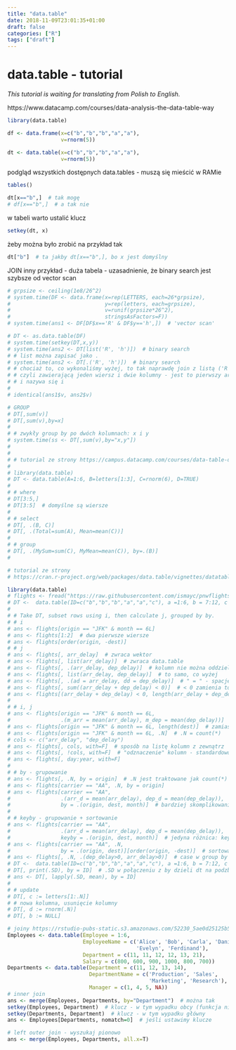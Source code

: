 ```yaml
---
title: "data.table"
date: 2018-11-09T23:01:35+01:00
draft: false
categories: ["R"]
tags: ["draft"]
---
```


# data.table - tutorial

*This tutorial is waiting for translating from Polish to English.*

https://www.datacamp.com/courses/data-analysis-the-data-table-way

```r
library(data.table)

df <- data.frame(x=c("b","b","b","a","a"),
                 v=rnorm(5))

dt <- data.table(x=c("b","b","b","a","a"),
                 v=rnorm(5))
```

podgląd wszystkich dostępnych data.tables - muszą się mieścić w RAMie
```r
tables()

dt[x=="b",]  # tak mogę
# df[x=="b",]  # a tak nie
```

w tabeli warto ustalić klucz
```r
setkey(dt, x)
```

żeby można było zrobić na przykład tak
```r
dt["b"]  # ta jakby dt[x=="b",], bo x jest domyślny
```


JOIN
inny przykład - duża tabela - uzasadnienie, że binary search jest 
szybsze od vector scan
```r
# grpsize <- ceiling(1e8/26^2)
# system.time(DF <- data.frame(x=rep(LETTERS, each=26*grpsize),
#                              y=rep(letters, each=grpsize),
#                              v=runif(grpsize*26^2),
#                              stringsAsFactors=F))
# system.time(ans1 <- DF[DF$x=='R' & DF$y=='h',])  # 'vector scan'
```

```r
# DT <- as.data.table(DF)
# system.time(setkey(DT,x,y))
# system.time(ans2 <- DT[list('R', 'h')])  # binary search
# # list można zapisać jako .
# system.time(ans2 <- DT[.('R', 'h')])  # binary search
# # chociaż to, co wykonaliśmy wyżej, to tak naprawdę join z listą ('R', 'h'),
# # czyli zawierającą jeden wiersz i dwie kolumny - jest to pierwszy argument
# # i nazywa się i
# 
# identical(ans1$v, ans2$v)
```

```r
# GROUP
# DT[,sum(v)]
# DT[,sum(v),by=x]
# 
# # zwykły group by po dwóch kolumnach: x i y
# system.time(ss <- DT[,sum(v),by="x,y"])
# 
# 
# # tutorial ze strony https://campus.datacamp.com/courses/data-table-data-manipulation-r-tutorial/chapter-one-datatable-novice?ex=1
# 
# library(data.table)
# DT <- data.table(A=1:6, B=letters[1:3], C=rnorm(6), D=TRUE)
# 
# # where
# DT[3:5,]
# DT[3:5]  # domyślne są wiersze
# 
# # select
# DT[, .(B, C)]
# DT[, .(Total=sum(A), Mean=mean(C))]
# 
# # group
# DT[, .(MySum=sum(C), MyMean=mean(C)), by=.(B)]
# 

# tutorial ze strony
# https://cran.r-project.org/web/packages/data.table/vignettes/datatable-intro.html

library(data.table)
# flights <- fread("https://raw.githubusercontent.com/ismayc/pnwflights14/master/data/flights.csv")
# DT <-  data.table(ID=c("b","b","b","a","a","c"), a =1:6, b = 7:12, c = 13:18)
# 
# # Take DT, subset rows using i, then calculate j, grouped by by.
# # i
# ans <- flights[origin == "JFK" & month == 6L]
# ans <- flights[1:2]  # dwa pierwsze wiersze
# ans <- flights[order(origin, -dest)]
# # j
# ans <- flights[, arr_delay]  # zwraca wektor
# ans <- flights[, list(arr_delay)]  # zwraca data.table
# ans <- flights[, .(arr_delay, dep_delay)]  # kolumn nie można oddzielić ","
# ans <- flights[, list(arr_delay, dep_delay)]  # to samo, co wyżej
# ans <- flights[, .(ad = arr_delay, dd = dep_delay)]  # " = " - spacje
# ans <- flights[, sum((arr_delay + dep_delay) < 0)]  # < 0 zamienia to, co jest w nawiasie, na wektor binarny
# ans <- flights[(arr_delay + dep_delay) < 0, length(arr_delay + dep_delay)]  # to samo, co wyżej, tylko inaczej - length działa jak count w SQL
# 
# # i, j
# ans <- flights[origin == "JFK" & month == 6L, 
#                .(m_arr = mean(arr_delay), m_dep = mean(dep_delay))]  # where i mean w SQL
# ans <- flights[origin == "JFK" & month == 6L, length(dest)]  # zamiast dest mogłoby być * w SQLu
# ans <- flights[origin == "JFK" & month == 6L, .N]  # .N = count(*)
# cols <- c("arr_delay", "dep_delay")
# ans <- flights[, cols, with=F]  # sposób na listę kolumn z zewnątrz
# ans <- flights[, !cols, with=F]  # "odznaczenie" kolumn - standardowo
# ans <- flights[, day:year, with=F]
# 
# # by - grupowanie
# ans <- flights[, .N, by = origin]  # .N jest traktowane jak count(*)
# ans <- flights[carrier == "AA", .N, by = origin]
# ans <- flights[carrier == "AA", 
#                .(arr_d = mean(arr_delay), dep_d = mean(dep_delay)), 
#                by = .(origin, dest, month)]  # bardziej skomplikowanie
# 
# # keyby - grupowanie + sortowanie
# ans <- flights[carrier == "AA", 
#                .(arr_d = mean(arr_delay), dep_d = mean(dep_delay)), 
#                keyby = .(origin, dest, month)]  # jedyna różnica: keyby
# ans <- flights[carrier == "AA", .N, 
#                by = .(origin, dest)][order(origin, -dest)]  # sortowanie desc
# ans <- flights[, .N, .(dep_delay>0, arr_delay>0)]  # case w group by
# DT <-  data.table(ID=c("b","b","b","a","a","c"), a =1:6, b = 7:12, c = 13:18)
# DT[, print(.SD), by = ID]  # .SD w połączeniu z by dzieli dt na podzbiory
# ans <- DT[, lapply(.SD, mean), by = ID]
# 
# # update
# DT[, c := letters[1:.N]]
# # nowa kolumna, usunięcie kolumny
# DT[, d := rnorm(.N)]
# DT[, b := NULL]

# joiny https://rstudio-pubs-static.s3.amazonaws.com/52230_5ae0d25125b544caab32f75f0360e775.html
Employees <- data.table(Employee = 1:6,
                        EmployeeName = c('Alice', 'Bob', 'Carla', 'Daniel',
                                         'Evelyn', 'Ferdinand'),
                        Department = c(11, 11, 12, 12, 13, 21),
                        Salary = c(800, 600, 900, 1000, 800, 700))
Departments <- data.table(Department = c(11, 12, 13, 14),
                          DepartmentName = c('Production', 'Sales', 
                                             'Marketing', 'Research'),
                          Manager = c(1, 4, 5, NA))
# inner join
ans <- merge(Employees, Departments, by="Department")  # można tak
setkey(Employees, Department)  # klucz - w tym wypadku obcy (funkcja nie rozróżnia obcego od głównego, troche dziwne)
setkey(Departments, Department)  # klucz - w tym wypadku główny
ans <- Employees[Departments, nomatch=0]  # jeśli ustawimy klucze

# left outer join - wyszukaj pionowo
ans <- merge(Employees, Departments, all.x=T)
```
